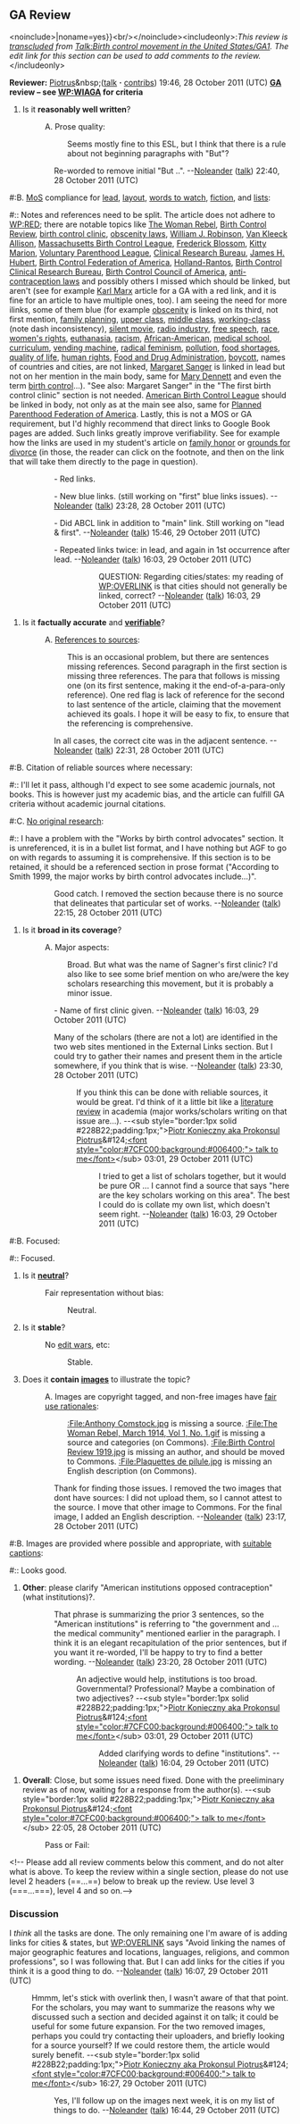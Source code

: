 <article id="33560889" title=Talk:Birth control movement in the United States/GA1>
	<talkpage id="33560889" title="Talk:Birth control movement in the United States/GA1">
==GA Review==
{{Good article tools}}
&lt;noinclude&gt;{{al|{{#titleparts:Birth control movement in the United States/GA1|-1}}|noname=yes}}&lt;br/&gt;&lt;/noinclude&gt;&lt;includeonly&gt;:''This review is [[WP:transclusion|transcluded]] from [[Talk:Birth control movement in the United States/GA1]]. The edit link for this section can be used to add comments to the review.''&lt;/includeonly&gt;

'''Reviewer:''' [[User:Piotrus|Piotrus]]&amp;nbsp;([[User talk:Piotrus|talk]] '''·''' [[Special:Contributions/Piotrus|contribs]]) 19:46, 28 October 2011 (UTC)
'''[[Wikipedia:Good article nominations|GA]] review – see [[WP:WIAGA]] for criteria'''

#Is it '''reasonably well written'''?
#:A. Prose quality: {{GAList/check|n}} 
#:: Seems mostly fine to this ESL, but I think that there is a rule about not beginning paragraphs with &quot;But&quot;?
::::{{done}} Re-worded to remove initial &quot;But ..&quot;. --[[User:Noleander|Noleander]] ([[User talk:Noleander|talk]]) 22:40, 28 October 2011 (UTC)
#:B. [[Wikipedia:Manual of Style|MoS]] compliance for [[WP:LEAD|lead]], [[WP:LAYOUT|layout]], [[WP:WTW|words to watch]], [[WP:WAF|fiction]], and [[Wikipedia:Manual of Style (embedded lists)|lists]]: {{GAList/check|n}}
#:: Notes and references need to be split. The article does not adhere to [[WP:RED]]; there are notable topics like [[The Woman Rebel]], [[Birth Control Review]], [[birth control clinic]], [[obscenity laws]], [[William J. Robinson]], [[Van Kleeck Allison]], [[Massachusetts Birth Control League]], [[Frederick Blossom]], [[Kitty Marion]], [[Voluntary Parenthood League]], [[Clinical Research Bureau]], [[James H. Hubert]], [[Birth Control Federation of America]], [[Holland-Rantos]], [[Birth Control Clinical Research Bureau]], [[Birth Control Council of America]], [[anti-contraception laws]] and possibly others I missed which should be linked, but aren't (see for example [[Karl Marx]] article for a GA with a red link, and it is fine for an article to have multiple ones, too). I am seeing the need for more ilinks, some of them blue (for example [[obscenity]] is linked on its third, not first mention, [[family planning]], [[upper class]], [[middle class]], [[working-class]] (note dash inconsistency), [[silent movie]], [[radio industry]], [[free speech]], [[race]], [[women's rights]], [[euthanasia]], [[racism]], [[African-American]], [[medical school]], [[curriculum]], [[vending machine]], [[radical feminism]], [[pollution]], [[food shortages]], [[quality of life]], [[human rights]], [[Food and Drug Administration]], [[boycott]], names of countries and cities, are not linked, [[Margaret Sanger]] is linked in lead but not on her mention in the main body, same for [[Mary Dennett]] and even the term [[birth control]]...). &quot;See also: Margaret Sanger&quot; in the &quot;The first birth control clinic&quot; section is not needed. [[American Birth Control League]] should be linked in body, not only as at the main see also, same for [[Planned Parenthood Federation of America]]. Lastly, this is not a MOS or GA requirement, but I'd highly recommend that direct links to Google Book pages are added. Such links greatly improve verifiability. See for example how the links are used in my student's article on [[family honor]] or [[grounds for divorce]] (in those, the reader can click on the footnote, and then on the link that will take them directly to the page in question).
::::{{done}} - Red links.
::::{{done}} - New blue links.  (still working on &quot;first&quot; blue links issues).  --[[User:Noleander|Noleander]] ([[User talk:Noleander|talk]]) 23:28, 28 October 2011 (UTC)
::::{{done}} - Did ABCL link in addition to &quot;main&quot; link.  Still working on &quot;lead &amp; first&quot;.  --[[User:Noleander|Noleander]] ([[User talk:Noleander|talk]]) 15:46, 29 October 2011 (UTC)
::::{{done}} - Repeated links twice: in lead, and again in 1st occurrence after lead. --[[User:Noleander|Noleander]] ([[User talk:Noleander|talk]]) 16:03, 29 October 2011 (UTC)
::::::QUESTION:  Regarding cities/states:  my reading of [[WP:OVERLINK]] is that cities should not generally be linked, correct? --[[User:Noleander|Noleander]] ([[User talk:Noleander|talk]]) 16:03, 29 October 2011 (UTC)
#Is it '''factually accurate''' and '''[[Wikipedia:Verifiability|verifiable]]'''?
#:A. [[Wikipedia:LAYOUT#Standard_appendices_and_footers|References to sources]]: {{GAList/check|n}} 
#:: This is an occasional problem, but there are sentences missing references. Second paragraph in the first section is missing three references. The para that follows is missing one (on its first sentence, making it the end-of-a-para-only reference). One red flag is lack of reference for the second to last sentence of the article, claiming that the movement achieved its goals. I hope it will be easy to fix, to ensure that the referencing is comprehensive.
::::{{done}} In all cases, the correct cite was in the adjacent sentence. --[[User:Noleander|Noleander]] ([[User talk:Noleander|talk]]) 22:31, 28 October 2011 (UTC)
#:B. Citation of reliable sources where necessary: {{GAList/check|y}} 
#:: I'll let it pass, although I'd expect to see some academic journals, not books. This is however just my academic bias, and the article can fulfill GA criteria without academic journal citations.
#:C. [[Wikipedia:No original research|No original research]]: {{GAList/check|n}}
#:: I have a problem with the &quot;Works by birth control advocates&quot; section. It is unreferenced, it is in a bullet list format, and I have nothing but AGF to go on with regards to assuming it is comprehensive. If this section is to be retained, it should be a referenced section in prose format (&quot;According to Smith 1999, the major works by birth control advocates include...)&quot;.
::::{{done}} Good catch.  I removed the section because there is no source that delineates that particular set of works. --[[User:Noleander|Noleander]] ([[User talk:Noleander|talk]]) 22:15, 28 October 2011 (UTC)
#Is it '''broad in its coverage'''?
#:A. Major aspects: {{GAList/check|y}} 
#:: Broad. But what was the name of Sagner's first clinic? I'd also like to see some brief mention on who are/were the key scholars researching this movement, but it is probably a minor issue.
::::::{{done}} - Name of first clinic given. --[[User:Noleander|Noleander]] ([[User talk:Noleander|talk]]) 16:03, 29 October 2011 (UTC)
::::Many of the scholars (there are not a lot) are identified in the two web sites mentioned in the External Links section.  But I could try to gather their names and present them in the article somewhere, if you think that is wise. --[[User:Noleander|Noleander]] ([[User talk:Noleander|talk]]) 23:30, 28 October 2011 (UTC) 
:::::If you think this can be done with reliable sources, it would be great. I'd think of it a little bit like a [[literature review]] in academia (major works/scholars writing on that issue are...). --&lt;sub style=&quot;border:1px solid #228B22;padding:1px;&quot;&gt;[[User:Piotrus|Piotr Konieczny aka Prokonsul Piotrus]]&amp;#124;[[User talk:Piotrus|&lt;font style=&quot;color:#7CFC00;background:#006400;&quot;&gt; talk to me&lt;/font&gt;]]&lt;/sub&gt; 03:01, 29 October 2011 (UTC)
::::::I tried to get a list of scholars together, but it would be pure OR ... I cannot find a source that says &quot;here are the key scholars working on this area&quot;.  The best I could do is collate my own list, which doesn't seem right. --[[User:Noleander|Noleander]] ([[User talk:Noleander|talk]]) 16:03, 29 October 2011 (UTC)
#:B. Focused: {{GAList/check|y}}
#:: Focused.
#Is it '''[[WP:NPOV|neutral]]'''?
#:Fair representation without bias: {{GAList/check|y}}
#:: Neutral.
#Is it '''stable'''?
#: No [[Wikipedia:Edit warring|edit wars]], etc: {{GAList/check|y}}
#:: Stable.
#Does it '''contain [[Wikipedia:Images|images]]''' to illustrate the topic?
#:A. Images are copyright tagged, and non-free images have [[Wikipedia:Image_description_page#Use_rationale|fair use rationales]]: {{GAList/check|n}} 
#:: [[:File:Anthony Comstock.jpg]] is missing a source. [[:File:The Woman Rebel, March 1914, Vol 1, No. 1.gif]] is missing a source and categories (on Commons). [[:File:Birth Control Review 1919.jpg]] is missing an author, and should be moved to Commons. [[:File:Plaquettes de pilule.jpg]] is missing an English description (on Commons).
::::{{done}}  Thank for finding those issues.  I removed the two images that dont have sources: I did not upload them, so I cannot attest to the source.  I move that other image to Commons.  For the final image, I added an English description. --[[User:Noleander|Noleander]] ([[User talk:Noleander|talk]]) 23:17, 28 October 2011 (UTC)
#:B. Images are provided where possible and appropriate, with [[WP:CAP|suitable captions]]: {{GAList/check|y}}
#:: Looks good.
#'''Other''': please clarify &quot;American institutions opposed contraception&quot; (what institutions)?.
::::That phrase is summarizing the prior 3 sentences, so the &quot;American institutions&quot; is referring to &quot;the government and ... the medical community&quot; mentioned earlier in the paragraph.  I think it is an elegant recapitulation of the prior sentences, but if you want it re-worded, I'll be happy to try to find  a better wording. --[[User:Noleander|Noleander]] ([[User talk:Noleander|talk]]) 23:20, 28 October 2011 (UTC)
:::::An adjective would help, institutions is too broad. Governmental? Professional? Maybe a combination of two adjectives? --&lt;sub style=&quot;border:1px solid #228B22;padding:1px;&quot;&gt;[[User:Piotrus|Piotr Konieczny aka Prokonsul Piotrus]]&amp;#124;[[User talk:Piotrus|&lt;font style=&quot;color:#7CFC00;background:#006400;&quot;&gt; talk to me&lt;/font&gt;]]&lt;/sub&gt; 03:01, 29 October 2011 (UTC)
::::::{{done}} Added clarifying words to define &quot;institutions&quot;. --[[User:Noleander|Noleander]] ([[User talk:Noleander|talk]]) 16:04, 29 October 2011 (UTC)
#'''Overall''': Close, but some issues need fixed. Done with the preeliminary review as of now, waiting for a response from the author(s). --&lt;sub style=&quot;border:1px solid #228B22;padding:1px;&quot;&gt;[[User:Piotrus|Piotr Konieczny aka Prokonsul Piotrus]]&amp;#124;[[User talk:Piotrus|&lt;font style=&quot;color:#7CFC00;background:#006400;&quot;&gt; talk to me&lt;/font&gt;]]&lt;/sub&gt; 22:05, 28 October 2011 (UTC)
#:Pass or Fail: {{GAList/check|pass}}
#:: 
&lt;!-- Please add all review comments below this comment, and do not alter what is above. To keep the review within a single section, please do not use level 2 headers (==...==) below to break up the review. Use level 3 (===...===), level 4 and so on.--&gt;

===Discussion===
I ''think'' all the tasks are done.  The only remaining one I'm aware of is adding links for cities &amp; states, but [[WP:OVERLINK]] says &quot;Avoid linking the names of major geographic features and locations, languages, religions, and common professions&quot;, so I was following that.  But I can add links for the cities if you think it is a good thing to do. --[[User:Noleander|Noleander]] ([[User talk:Noleander|talk]]) 16:07, 29 October 2011 (UTC)
:Hmmm, let's stick with overlink then, I wasn't aware of that that point. For the scholars, you may want to summarize the reasons why we discussed such a section and decided against it on talk; it could be useful for some future expansion. For the two removed images, perhaps you could try contacting their uploaders, and briefly looking for a source yourself? If we could restore them, the article would surely benefit. --&lt;sub style=&quot;border:1px solid #228B22;padding:1px;&quot;&gt;[[User:Piotrus|Piotr Konieczny aka Prokonsul Piotrus]]&amp;#124;[[User talk:Piotrus|&lt;font style=&quot;color:#7CFC00;background:#006400;&quot;&gt; talk to me&lt;/font&gt;]]&lt;/sub&gt; 16:27, 29 October 2011 (UTC)
::Yes, I'll follow up on the images next week, it is on my list of things to do. --[[User:Noleander|Noleander]] ([[User talk:Noleander|talk]]) 16:44, 29 October 2011 (UTC)
	</talkpage>
</article>
